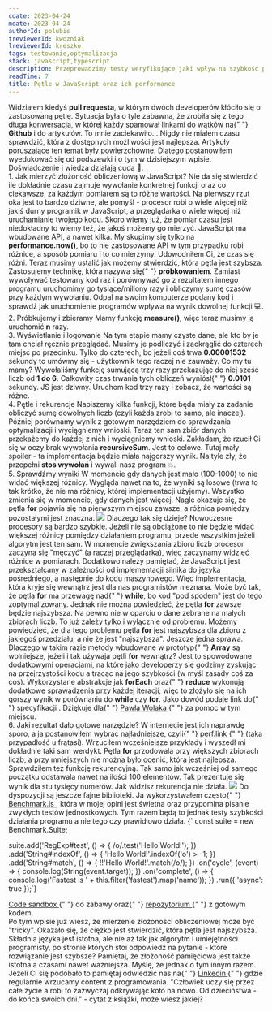 ```yaml
---
cdate: 2023-04-24
mdate: 2023-04-24
authorId: polubis
treviewerId: kwozniak
lreviewerId: kreszko
tags: testowanie,optymalizacja
stack: javascript,typescript
description: Przeprowadzimy testy weryfikujące jaki wpływ na szybkość programu mogą mieć różne pętle w JavaScript.
readTime: 7
title: Pętle w JavaScript oraz ich performance
---
```


<Prelude label="Wstęp">
  <M>
    Widziałem kiedyś <B>pull requesta</B>, w którym dwóch developerów kłóciło
    się o zastosowaną pętlę. Sytuacja była o tyle zabawna, że zrobiła się z tego
    długa konwersacja, w której każdy spamował linkami do wątków na{" "}
    <B>Github</B> i do artykułów.
  </M>
  <M>
    To mnie zaciekawiło... Nigdy nie miałem czasu sprawdzić, która z dostępnych
    możliwości jest najlepsza. Artykuły poruszające ten temat były
    powierzchowne. Dlatego postanowiłem wyedukować się od podszewki i o tym w
    dzisiejszym wpisie.
  </M>
  <Hint hasBg>Doświadczenie i wiedza działają cuda 🚀.</Hint>
</Prelude>

<Section>
  <XL>1. Jak mierzyć złożoność obliczeniową w JavaScript?</XL>
  <M>
    Nie da się stwierdzić ile dokładnie czasu zajmuje wywołanie konkretnej
    funkcji oraz co ciekawsze, za każdym pomiarem są to różne wartości. Na
    pierwszy rzut oka jest to bardzo dziwne, ale pomyśl - procesor robi o wiele
    więcej niż jakiś durny programik w JavaScript, a przeglądarka o wiele więcej
    niż uruchamianie twojego kodu.
  </M>
  <M>
    Skoro wiemy już, że pomiar czasu jest niedokładny to wiemy też, że jakoś
    możemy go mierzyć. JavaScript ma wbudowane API, a nawet kilka. My skupimy
    się tylko na <B>performance.now()</B>, bo to nie zastosowane API w tym
    przypadku robi różnice, a sposób pomiaru i to co mierzymy.
  </M>
  <Snippet
    linesCount={10}
    description="Funkcja mierząca czas trwania dowolnej innej funkcji"
    src="https://raw.githubusercontent.com/polubis/loops-performance-in-javascript/main/src/performance/measure.ts"
  />
  <Snippet
    linesCount={12}
    description="Przykładowe wykorzystanie funkcji measure"
    src="https://raw.githubusercontent.com/polubis/loops-performance-in-javascript/main/src/snippets/memory-used.ts"
  />
  <M>
    Udowodniłem Ci, że czas się różni. Teraz musimy ustalić jak możemy
    stwierdzić, która pętla jest szybsza. Zastosujemy technikę, która nazywa się{" "}
    <B>próbkowaniem</B>. Zamiast wywoływać testowany kod raz i porównywać go z
    rezultatem innego programu uruchomimy go tysiące/miliony razy i obliczymy
    sumę czasów przy każdym wywołaniu.
  </M>
  <Hint hasBg>
    Odpal na swoim komputerze podany kod i sprawdź jak uruchomienie programów
    wpływa na wynik dowolnej funkcji 💻.
  </Hint>
</Section>

<Section>
  <XL>2. Próbkujemy i zbieramy</XL>
  <M>
    Mamy funkcję <B>measure()</B>, więc teraz musimy ją uruchomić <B>n</B> razy.
  </M>
  <Snippet
    linesCount={22}
    description="Funkcja do zbierania wyników"
    src="https://raw.githubusercontent.com/polubis/loops-performance-in-javascript/main/src/performance/run-probes.ts"
  />
  <Snippet
    linesCount={12}
    description="Wykorzystanie funkcji runProbes()"
    src="https://raw.githubusercontent.com/polubis/loops-performance-in-javascript/main/src/snippets/run-probes-used.ts"
  />
</Section>

<Section>
  <XL>3. Wyświetlanie i logowanie</XL>
  <M>
    Na tym etapie mamy czyste dane, ale kto by je tam chciał ręcznie przeglądać.
    Musimy je podliczyć i zaokrąglić do czterech miejsc po przecinku. Tylko do
    czterech, bo jeżeli coś trwa <B>0.00001532</B> sekundy to umówmy się -
    użytkownik tego raczej nie zauważy.
  </M>
  <Snippet
    linesCount={31}
    description="Funkcja do podsumowania wyniku"
    src="https://raw.githubusercontent.com/polubis/loops-performance-in-javascript/main/src/performance/summarize.ts"
  />
  <Snippet
    linesCount={23}
    description="Mamy rezultat"
    src="https://raw.githubusercontent.com/polubis/loops-performance-in-javascript/main/src/snippets/summary-used.ts"
  />
  <M>
    Co my tu mamy? Wywołaliśmy funkcję sumującą trzy razy przekazując do niej
    sześć liczb od <B>1 do 6</B>. Całkowity czas trwania tych obliczeń wyniósł{" "}
    <B>0.0101</B> sekundy.
  </M>
  <Hint hasBg>
    JS jest dziwny. Uruchom kod trzy razy i zobacz, że wartości są różne.
  </Hint>
</Section>

<Section>
  <XL>4. Pętle i rekurencje</XL>
  <M>
    Napiszemy kilka funkcji, które będa miały za zadanie obliczyć sumę dowolnych
    liczb (czyli każda zrobi to samo, ale inaczej). Później porównamy wynik z
    gotowym narzędziem do sprawdzania optymalizacji i wyciągniemy wnioski.
  </M>
  <Snippet
    linesCount={49}
    description="Masz jakiegoś faworyta?"
    src="https://raw.githubusercontent.com/polubis/loops-performance-in-javascript/main/src/sum.ts"
  />
  <M>
    Teraz ten sam zbiór danych przekażemy do każdej z nich i wyciągniemy
    wnioski.
  </M>
  <Snippet
    linesCount={82}
    description="Pokazujemy rezultat i dajemy możliwość zmiany parametrów"
    src="https://raw.githubusercontent.com/polubis/loops-performance-in-javascript/main/src/App.tsx"
  />
  <M>
    Zakładam, że rzucił Ci się w oczy brak wywołania <B>recursiveSum</B>. Jest
    to celowe. Tutaj mały spoiler - ta implementacja będzie miała najgorszy
    wynik. Na tyle zły, że przepełni <B>stos wywołań</B> i wywali nasz program
    💥.
  </M>
</Section>

<Section>
  <XL>5. Sprawdźmy wyniki</XL>
  <M>
    W momencie gdy danych jest mało (100-1000) to nie widać większej różnicy.
    Wygląda nawet na to, że wyniki są losowe (trwa to tak krótko, że nie ma
    różnicy, której implementacji użyjemy). Wszystko zmienia się w momencie, gdy
    danych jest więcej. Nagle okazuje się, że pętla <B>for</B> pojawia się na
    pierwszym miejscu zawsze, a różnica pomiędzy pozostałymi jest znaczna.
  </M>
  <Img
    border
    src="/assets/loops-performance-in-javascript/demo.gif"
    description="Testy w naszej mini apce"
  />
  <M>
    Dlaczego tak się dzieje? Nowoczesne procesory są bardzo szybkie. Jeżeli nie
    są obciążone to nie będzie widać większej różnicy pomiędzy działaniem
    programu, przede wszystkim jeżeli algorytm jest ten sam. W momencie
    zwiększania zbioru liczb procesor zaczyna się "męczyć" (a raczej
    przeglądarka), więc zaczynamy widzieć różnice w pomiarach.
  </M>
  <M>
    Dodatkowo należy pamiętać, że JavaScript jest przekształcany w zależności od
    implementacji silnika do języka pośredniego, a następnie do kodu
    maszynowego. Więc implementacja, która kryje się wewnątrz jest dla nas
    programistów nieznana. Może być tak, że pętla <B>for</B> ma przewagę nad{" "}
    <B>while</B>, bo kod "pod spodem" jest do tego zoptymalizowany.
  </M>
  <M>
    Jednak nie można powiedzieć, że pętla <B>for</B> zawsze będzie najszybsza.
    Na pewno nie w oparciu o dane zebrane na małych zbiorach liczb. To już
    zależy tylko i wyłącznie od problemu. Możemy powiedzieć, że dla tego
    problemu pętla <B>for</B> jest najszybsza dla zbioru z jakiegoś przedziału,
    a nie że jest "najszybsza".
  </M>
  <M>
    Jeszcze jedna sprawa. Dlaczego w takim razie metody wbudowane w prototyp{" "}
    <B>Array</B> są wolniejsze, jeżeli i tak używaja pętli <B>for</B> wewnątrz?
    Jest to spowodowane dodatkowymi operacjami, na które jako developerzy się
    godzimy zyskując na przejrzystości kodu a tracąc na jego szybkości (w myśl
    zasady coś za coś). Wykorzystane abstrakcje jak <B>forEach</B> oraz{" "}
    <B>reduce</B> wykonują dodatkowe sprawadzenia przy każdej iteracji, więc to
    złożyło się na ich gorszy wynik w porównaniu do <B>while</B> czy <B>for</B>.
    Jako dowód podaje link do{" "}
    <A
      outside
      src="https://tc39.es/ecma262/multipage/indexed-collections.html?fbclid=IwAR1FkOVuwIUDfjfgr2TpsxSDnPY2MFW65-eOndDcifPjMnUt6_3h2yZOGBM#sec-array.prototype.foreach"
    >
      specyfikacji
    </A>
    .
  </M>
  <Hint hasBg>
    Dziękuje dla{" "}
    <A href="https://www.linkedin.com/in/pwolaq/" outside>
      Pawła Wolaka
    </A>{" "}
    za pomoc w tym miejscu.
  </Hint>
</Section>

<Section>
  <XL>6. Jaki rezultat dało gotowe narzędzie?</XL>
  <M>
    W internecie jest ich naprawdę sporo, a ja postanowiłem wybrać
    najładniejsze, czyli{" "}
    <A href="https://perf.link/" outside>
      perf.link
    </A>{" "}
    (taka przypadłość u frątasi). Wrzuciłem wcześniejsze przykłady i wyszedł mi
    dokładnie taki sam werdykt. Pętla <B>for</B> przodowała przy większych
    zbiorach liczb, a przy mniejszych nie można było ocenić, która jest
    najlepsza. Sprawdziłem też funkcję rekurencyjną. Tak samo jak wcześniej od
    samego początku odstawała nawet na ilości 100 elementów. Tak prezentuje się
    wynik dla stu tysięcy numerów.
  </M>
  <Hint hasBg>Jak widzisz rekurencja nie działa.</Hint>
  <Img
    border
    src="/assets/loops-performance-in-javascript/perf.jpg"
    description="Wniosek jest ten sam"
  />
  <M>
    Do dyspozycji są jeszcze fajne biblioteki. Ja wykorzystwałem często{" "}
    <A href="https://benchmarkjs.com/" outside>
      Benchmark.js
    </A>
    , która w mojej opini jest świetna oraz przypomina pisanie zwykłych testów jednostkowych.
    Tym razem będą to jednak testy szybkości działania programu a nie tego czy prawidłowo
    działa.
  </M>
  <Snippet description="Pięknie to wygląda">
    {`
    const suite = new Benchmark.Suite;
    
suite.add('RegExp#test', () => {
  /o/.test('Hello World!');
})
.add('String#indexOf', () => {
  'Hello World!'.indexOf('o') > -1;
})
.add('String#match', () => {
  !!'Hello World!'.match(/o/);
})
.on('cycle', (event) => {
  console.log(String(event.target));
})
.on('complete', () => {
  console.log('Fastest is ' + this.filter('fastest').map('name'));
})
.run({ 'async': true });`}
  </Snippet>
</Section>

<Example>
  <M>
    <A
      href="https://codesandbox.io/p/github/polubis/loops-performance-in-javascript/main?file=%2Fsrc%2FApp.tsx&selection=%5B%7B%22endColumn%22%3A13%2C%22endLineNumber%22%3A37%2C%22startColumn%22%3A13%2C%22startLineNumber%22%3A37%7D%5D&workspace=%257B%2522activeFilepath%2522%253A%2522%252Fsrc%252Fsum.ts%2522%252C%2522openFiles%2522%253A%255B%2522%252Fsrc%252FApp.tsx%2522%252C%2522%252Fsrc%252Fperformance%252Fsummarize.ts%2522%252C%2522%252Fsrc%252Fperformance%252Frun-probes.ts%2522%252C%2522%252Fsrc%252Fsnippets%252Frun-probes-used.ts%2522%252C%2522%252Fsrc%252Fsum.ts%2522%252C%2522%252Fsrc%252Fsnippets%252Fsummary-used.ts%2522%255D%252C%2522sidebarPanel%2522%253A%2522EXPLORER%2522%252C%2522gitSidebarPanel%2522%253A%2522COMMIT%2522%252C%2522spaces%2522%253A%257B%2522clgne8f5s043d356qd2gxmgto%2522%253A%257B%2522key%2522%253A%2522clgne8f5s043d356qd2gxmgto%2522%252C%2522devtools%2522%253A%255B%257B%2522type%2522%253A%2522PREVIEW%2522%252C%2522taskId%2522%253A%2522start%2522%252C%2522port%2522%253A3000%252C%2522key%2522%253A%2522clgne8jkc0450356q218ukqxi%2522%252C%2522isMinimized%2522%253Afalse%257D%252C%257B%2522type%2522%253A%2522TASK_LOG%2522%252C%2522taskId%2522%253A%2522start%2522%252C%2522key%2522%253A%2522clgnea0u405c3356q85mp2ehc%2522%252C%2522isMinimized%2522%253Atrue%257D%255D%252C%2522name%2522%253A%2522start%2520Preview%2522%257D%257D%252C%2522currentSpace%2522%253A%2522clgne8f5s043d356qd2gxmgto%2522%252C%2522spacesOrder%2522%253A%255B%2522clgne8f5s043d356qd2gxmgto%2522%255D%252C%2522hideCodeEditor%2522%253Afalse%257D
"
      outside
    >
      Code sandbox
    </A>{" "}
    do zabawy oraz{" "}
    <A
      href="https://github.com/polubis/loops-performance-in-javascript"
      outside
    >
      repozytorium
    </A>{" "}
    z gotowym kodem.
  </M>
</Example>

<Summary label="Podsumowanie">
  <M>
    Po tym wpisie już wiesz, że mierzenie złożoności obliczeniowej może być
    "tricky". Okazało się, że ciężko jest stwierdzić, która pętla jest
    najszybsza.
  </M>
  <M>
    Składnia języka jest istotna, ale nie aż tak jak algorytm i umiejętności
    programisty, po stronie których stoi odpowiedź na pytanie - które
    rozwiązanie jest szybsze?
  </M>
  <M>
    Pamiętaj, że złożoność pamięciowa jest także istotna a czasami nawet
    ważniejsza. Myślę, że jednak o tym innym razem.
  </M>
  <M>
    Jeżeli Ci się podobało to pamiętaj odwiedzić nas na{" "}
    <A href="https://www.linkedin.com/in/adrian-po%C5%82ubi%C5%84ski-281ab2172/" outside>
      Linkedin
    </A>{" "}
    gdzie regularnie wrzucamy content z programowania.
  </M>
  <Hint hasBg>
    "Człowiek uczy się przez całe życie a robi to zazwyczaj odkrywając koło na
    nowo. Od dzieciństwa - do końca swoich dni." - cytat z książki, może wiesz
    jakiej?
  </Hint>
</Summary>
